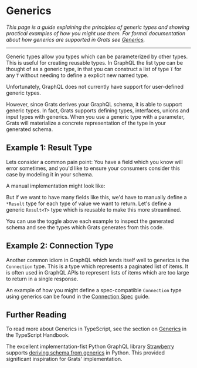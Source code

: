 
# Generics

_This page is a guide explaining the principles of generic types and showing practical examples of how you might use them. For formal documentation about how generics are supported in Grats see [Generics](../03-resolvers/07-generics.md)._

---

Generic types allow you types which can be parameterized by other types. This is useful for creating reusable types. In GraphQL the list type can be thought of as a generic type, in that you can construct a list of type `T` for any `T` without needing to define a explicit new named type.

Unfortunately, GraphQL does not currently have support for user-defined generic types.

However, since Grats derives your GraphQL schema, it is able to support generic types. In fact, Grats supports defining types, interfaces, unions and input types with generics. When you use a generic type with a parameter, Grats will materialize a concrete representation of the type in your generated schema.

## Example 1: Result Type

Lets consider a common pain point: You have a field which you know will error sometimes, and you'd like to ensure your consumers consider this case by modeling it in your schema.

A manual implementation might look like:

<GratsCode mode="both" out={ResultBefore} />

But if we want to have many fields like this, we'd have to manually define a `*Result` type for each type of value we want to return. Let's define a generic `Result<T>` type which is reusable to make this more streamlined.

<GratsCode mode="both" out={ResultAfter} />

You can use the toggle above each example to inspect the generated schema and see the types which Grats generates from this code.

## Example 2: Connection Type

Another common idiom in GraphQL which lends itself well to generics is the `Connection` type. This is a type which represents a paginated list of items. It is often used in GraphQL APIs to represent lists of items which are too large to return in a single response.

An example of how you might define a spec-compatible `Connection` type using generics can be found in the [Connection Spec](./08-connection-spec.mdx) guide.

## Further Reading

To read more about Generics in TypeScript, see the section on [Generics](https://www.typescriptlang.org/docs/handbook/2/generics.html) in the TypeScript Handbook.

The excellent implementation-fist Python GraphQL library [Strawberry](https://strawberry.rocks/) supports [deriving schema from generics](https://strawberry.rocks/docs/types/generics) in Python. This provided significant inspiration for Grats' implementation.
